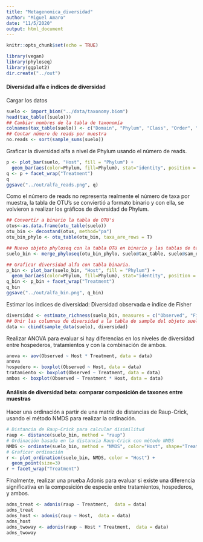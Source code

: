 ```yaml
---
title: "Metagenomica_diversidad"
author: "Miguel Amaro"
date: "11/5/2020"
output: html_document
---
```


```r
knitr::opts_chunk$set(echo = TRUE)
```

```r
library(vegan)
library(phyloseq)
library(ggplot2)
dir.create("../out")
```

#### Diversidad alfa e índices de diversidad

Cargar los datos
```r
suelo <- import_biom("../data/taxonomy.biom")
head(tax_table((suelo)))
## Cambiar nombres de la tabla de taxonomía
colnames(tax_table(suelo)) <- c("Domain", "Phylum", "Class", "Order", "Family", "Genus", "Species")
## Contar número de reads por muestra
no.reads <- sort(sample_sums(suelo))
```

Graficar la diversidad alfa a nivel de Phylum usando el número de reads.
```r
p <- plot_bar(suelo, "Host", fill = "Phylum") +
  geom_bar(aes(color=Phylum, fill=Phylum), stat="identity", position = "stack" )
q <- p + facet_wrap("Treatment")
q
ggsave("../out/alfa_reads.png", q)
```

Como el número de reads no representa realmente el número de taxa por muestra, la tabla de OTU's se conviertió a formato binario y con ella, se volvieron a realizar los gráficos de diversidad de Phylum.
```r
## Convertir a binario la tabla de OTU's
otus<-as.data.frame(otu_table(suelo))
otu_bin <- decostand(otus, method="pa") 
otu_bin_phylo <- otu_table(otu_bin, taxa_are_rows = T)

## Nuevo objeto phyloseq con la tabla OTU en binario y las tablas de taxa y sample del pyloseq original
suelo_bin <- merge_phyloseq(otu_bin_phylo, suelo@tax_table, suelo@sam_data)

## Graficar diversidad alfa con tabla binaria.
p_bin <- plot_bar(suelo_bin, "Host", fill = "Phylum") +
  geom_bar(aes(color=Phylum, fill=Phylum), stat="identity", position = "stack" )
q_bin <- p_bin + facet_wrap("Treatment")
q_bin
ggsave("../out/alfa_bin.png", q_bin)
```

Estimar los índices de diversidad: Diversidad observada e índice de Fisher
```r
diversidad <- estimate_richness(suelo_bin, measures = c("Observed", "Fisher"))
## Unir las columnas de diversidad a la tabla de sample del objeto suelo en un nuevo objeto
data <- cbind(sample_data(suelo), diversidad)
```

Realizar ANOVA para evaluar si hay diferencias en los niveles de diversidad entre hospederos, tratamientos y con la combinación de ambos.
```r
anova <- aov(Observed ~ Host * Treatment, data = data)
anova
hospedero <- boxplot(Observed ~ Host, data = data)
tratamiento <- boxplot(Observed ~ Treatment, data = data)
ambos <- boxplot(Observed ~ Treatment * Host, data = data)
```

#### Análisis de diversidad beta: comparar composición de taxones entre muestras

Hacer una ordinación a partir de una matriz de distancias de Raup-Crick, usando el método NMDS para realizar la ordinación.
```r
# Distancia de Raup-Crick para calcular disimilitud
raup <- distance(suelo_bin, method = "raup")
# Ordinación basada en la distanxia Raup-Crick con método NMDS
NMDS <- ordinate(suelo_bin, method = "NMDS", color="Host", shape="Treatment")
# Graficar ordinación
r <- plot_ordination(suelo_bin, NMDS, color = "Host") +
  geom_point(size=3)
r + facet_wrap("Treatment")
```

Finalmente, realizar una prueba Adonis para evaluar si existe una diferencia significativa en la composición de especie entre tratamientos, hospederos, y ambos.
```r
adns_treat <- adonis(raup ~ Treatment,  data = data)
adns_treat
adns_host <- adonis(raup ~ Host,  data = data)
adns_host
adns_twoway <- adonis(raup ~ Host * Treatment,  data = data)
adns_twoway
```
  